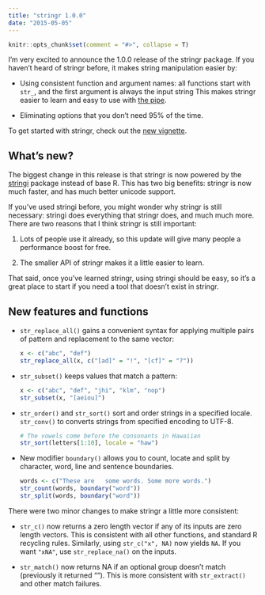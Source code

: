 ```yaml
---
title: "stringr 1.0.0"
date: "2015-05-05"
---
```


```r
knitr::opts_chunk$set(comment = "#>", collapse = T)
```

I'm very excited to announce the 1.0.0 release of the stringr package. If you haven't heard of stringr before, it makes string manipulation easier by:

* Using consistent function and argument names: all functions start with `str_`,
  and the first argument is always the input string This makes stringr easier 
  to learn and easy to use with [the pipe](http://github.com/smbache/magrittr/).

* Eliminating options that you don't need 95% of the time.

To get started with stringr, check out the [new vignette](http://cran.r-project.org/web/packages/stringr/vignettes/stringr.html).

## What's new?

The biggest change in this release is that stringr is now powered by the [stringi](https://github.com/Rexamine/stringi) package instead of base R. This has two big benefits: stringr is now much faster, and has much better unicode support. 

If you've used stringi before, you might wonder why stringr is still necessary: stringi does everything that stringr does, and much much more. There are two reasons that I think stringr is still important:

1. Lots of people use it already, so this update will give many people a 
   performance boost for free. 
  
1. The smaller API of stringr makes it a little easier to learn.

That said, once you've learned stringr, using stringi should be easy, so it's a great place to start if you need a tool that doesn't exist in stringr.

## New features and functions

* `str_replace_all()` gains a convenient syntax for applying multiple pairs of
  pattern and replacement to the same vector:
  
    ```r
    x <- c("abc", "def")
    str_replace_all(x, c("[ad]" = "!", "[cf]" = "?"))
    ```

* `str_subset()` keeps values that match a pattern:

    ```r
    x <- c("abc", "def", "jhi", "klm", "nop")
    str_subset(x, "[aeiou]")
    ```

* `str_order()` and `str_sort()` sort and order strings in a specified locale. 
  `str_conv()` to converts strings from specified encoding to UTF-8. 
  
    ```r
    # The vowels come before the consonants in Hawaiian
    str_sort(letters[1:10], locale = "haw")
    ```

* New modifier `boundary()` allows you to count, locate and split by
  character, word, line and sentence boundaries.
  
    ```r
    words <- c("These are   some words. Some more words.")
    str_count(words, boundary("word"))
    str_split(words, boundary("word"))
    ```

There were two minor changes to make stringr a little more consistent:

* `str_c()` now returns a zero length vector if any of its inputs are 
  zero length vectors. This is consistent with all other functions, and
  standard R recycling rules. Similarly, using `str_c("x", NA)` now
  yields `NA`. If you want `"xNA"`, use `str_replace_na()` on the inputs.

* `str_match()` now returns NA if an optional group doesn't match 
  (previously it returned ""). This is more consistent with `str_extract()`
  and other match failures.
